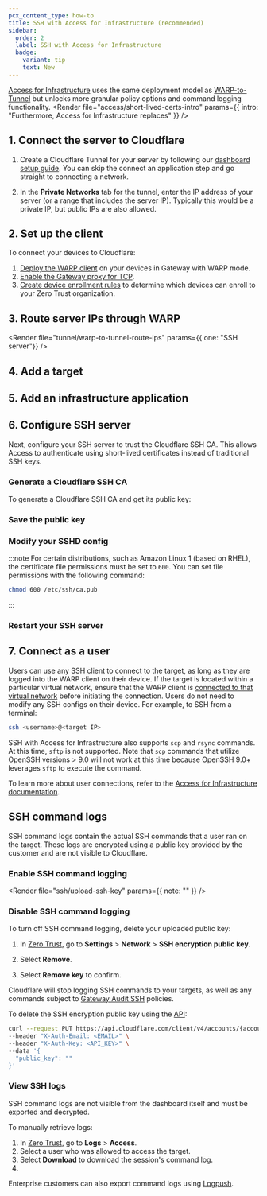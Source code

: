 ```yaml
---
pcx_content_type: how-to
title: SSH with Access for Infrastructure (recommended)
sidebar:
  order: 2
  label: SSH with Access for Infrastructure
  badge:
    variant: tip
    text: New
---
```



[Access for Infrastructure](/cloudflare-one/applications/non-http/infrastructure-apps/) uses the same deployment model as [WARP-to-Tunnel](/cloudflare-one/connections/connect-networks/use-cases/ssh/ssh-warp-to-tunnel/) but unlocks more granular policy options and command logging functionality.
<Render file="access/short-lived-certs-intro" params={{ intro: "Furthermore, Access for Infrastructure replaces" }} />

## 1. Connect the server to Cloudflare

1. Create a Cloudflare Tunnel for your server by following our [dashboard setup guide](/cloudflare-one/connections/connect-networks/get-started/create-remote-tunnel/). You can skip the connect an application step and go straight to connecting a network.

2. In the **Private Networks** tab for the tunnel, enter the IP address of your server (or a range that includes the server IP). Typically this would be a private IP, but public IPs are also allowed.

## 2. Set up the client

To connect your devices to Cloudflare:

1. [Deploy the WARP client](/cloudflare-one/connections/connect-devices/warp/deployment/) on your devices in Gateway with WARP mode.
2. [Enable the Gateway proxy for TCP](/cloudflare-one/policies/gateway/proxy/#enable-the-gateway-proxy).
3. [Create device enrollment rules](/cloudflare-one/connections/connect-devices/warp/deployment/device-enrollment/) to determine which devices can enroll to your Zero Trust organization.

## 3. Route server IPs through WARP

<Render file="tunnel/warp-to-tunnel-route-ips" params={{ one: "SSH server"}} />


## 4. Add a target

<Render file="access/add-target" />

## 5. Add an infrastructure application

<Render file="access/add-infrastructure-app" />

## 6. Configure SSH server

Next, configure your SSH server to trust the Cloudflare SSH CA. This allows Access to authenticate using short-lived certificates instead of traditional SSH keys.

### Generate a Cloudflare SSH CA

<Render file="ssh/ssh-proxy-ca-note" />

To generate a Cloudflare SSH CA and get its public key:

<Render file="ssh/ssh-proxy-ca" />

### Save the public key
<Render file="ssh/public-key" />

### Modify your SSHD config
<Render file="ssh/modify-sshd" />

:::note
For certain distributions, such as Amazon Linux 1 (based on RHEL), the certificate file permissions must be set to `600`. You can set file permissions with the following command:

```sh
chmod 600 /etc/ssh/ca.pub
```
:::

### Restart your SSH server
<Render file="ssh/restart-server" />

## 7. Connect as a user

Users can use any SSH client to connect to the target, as long as they are logged into the WARP client on their device. If the target is located within a particular virtual network, ensure that the WARP client is [connected to that virtual network](/cloudflare-one/connections/connect-networks/private-net/cloudflared/tunnel-virtual-networks/#connect-to-a-virtual-network) before initiating the connection. Users do not need to modify any SSH configs on their device. For example, to SSH from a terminal:

```sh
ssh <username>@<target IP>
```

SSH with Access for Infrastructure also supports `scp` and `rsync` commands. At this time, `sftp` is not supported. Note that `scp` commands that utilize OpenSSH versions > 9.0 will not work at this time because OpenSSH 9.0+ leverages `sftp` to execute the command.

To learn more about user connections, refer to the [Access for Infrastructure documentation](/cloudflare-one/applications/non-http/infrastructure-apps/#4-connect-as-a-user).

## SSH command logs

SSH command logs contain the actual SSH commands that a user ran on the target. These logs are encrypted using a public key provided by the customer and are not visible to Cloudflare.

### Enable SSH command logging

<Render file="ssh/upload-ssh-key" params={{ note: "" }} />

### Disable SSH command logging

To turn off SSH command logging, delete your uploaded public key:

<Tabs>
<TabItem label="Dashboard">

1. In [Zero Trust](https://one.dash.cloudflare.com), go to **Settings** > **Network** > **SSH encryption public key**.

2. Select **Remove**.

3. Select **Remove key** to confirm.

Cloudflare will stop logging SSH commands to your targets, as well as any commands subject to [Gateway Audit SSH](/cloudflare-one/policies/gateway/network-policies/ssh-logging/) policies.

</TabItem>
<TabItem label="API">

To delete the SSH encryption public key using the [API](/api/resources/zero_trust/subresources/gateway/subresources/audit_ssh_settings/methods/update/):

```sh
curl --request PUT https://api.cloudflare.com/client/v4/accounts/{account_id}/gateway/audit_ssh_settings \
--header "X-Auth-Email: <EMAIL>" \
--header "X-Auth-Key: <API_KEY>" \
--data '{
  "public_key": ""
}'
```
</TabItem>
</Tabs>

### View SSH logs

SSH command logs are not visible from the dashboard itself and must be exported and decrypted.

To manually retrieve logs:

1. In [Zero Trust](https://one.dash.cloudflare.com), go to **Logs** > **Access**.
2. Select a user who was allowed to access the target.
3. Select **Download** to download the session's command log.
4. <Render file="ssh/decrypt-ssh-log" />

Enterprise customers can also export command logs using [Logpush](/cloudflare-one/insights/logs/logpush/).
